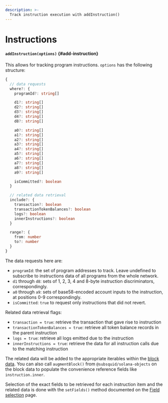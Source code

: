 ```yaml
---
description: >-
  Track instruction execution with addInstruction()
---
```


# Instructions

#### `addInstruction(options)` {#add-instruction}

This allows for tracking program instructions. `options` has the following structure:

```typescript
{
  // data requests
  where?: {
    programId?: string[]

    d1?: string[]
    d2?: string[]
    d3?: string[]
    d4?: string[]
    d8?: string[]

    a0?: string[]
    a1?: string[]
    a2?: string[]
    a3?: string[]
    a4?: string[]
    a5?: string[]
    a6?: string[]
    a7?: string[]
    a8?: string[]
    a9?: string[]

    isCommitted?: boolean
  }

  // related data retrieval
  include?: {
    transaction?: boolean
    transactionTokenBalances?: boolean
    logs?: boolean
    innerInstructions?: boolean
  }

  range?: {
    from: number
    to?: number
  }
}
```

The data requests here are:

- `programId`: the set of program addresses to track. Leave undefined to subscribe to instructions data of all programs from the whole network.
- `d1` through `d8`: sets of 1, 2, 3, 4 and 8-byte instruction discriminators, correspondingly.
- `a0` through `a9`: sets of base58-encoded account inputs to the instruction, at positions 0-9 correspondingly.
- `isCommitted`: `true` to request only instructions that did not revert.

Related data retrieval flags:
- `transaction = true`: retrieve the transaction that gave rise to instruction
- `transactionTokenBalances = true`: retrieve all token balance records in the parent instruction
- `logs = true`: retrieve all logs emitted due to the instruction
- `innerInstructions = true`: retrieve the data for all instruction calls due to the matching instruction

The related data will be added to the appropriate iterables within the [block data](/solana-indexing/sdk/solana-batch/context-interfaces). You can also call `augmentBlock()` from `@subsquid/solana-objects` on the block data to populate the convenience reference fields like `instruction.inner`.

Selection of the exact fields to be retrieved for each instruction item and the related data is done with the `setFields()` method documented on the [Field selection](../field-selection) page.
